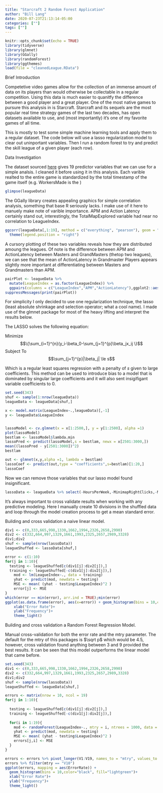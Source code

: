 ```yaml
---
title: "Starcraft 2 Random Forest Application"
author: "Bill Lang"
date: 2020-07-23T21:13:14-05:00
categories: [""]
tags: [""]
---
```


```r
knitr::opts_chunk$set(echo = TRUE)
library(tidyverse)
library(glmnet)
library(GGally)
library(randomForest)
library(ggthemes)
load(file = "cleanedLeague.RData")
```

Brief Introduction 

Competetive video games allow for the collection of an immense amount of data on its players than would otherwise be collectable in a regular competition. Using this data is much easier to quanitfy the difference between a good player and a great player. One of the most native games to pursure this analysis in is Starcraft. Starcraft and its sequels are the most popular real time strategy games of the last two decades, has open datasets available to use, and (most importantly) it's one of my favorite games of all time. 

This is mostly to test some simple machine learning tools and apply them to a regular dataset. The code below will use a lasso regularization model to clear out uninportant variables. Then I run a random forest to try and predict the skill league of a given player (each row).

Data Investigation 

The dataset sourced [here](http://archive.ics.uci.edu/ml/datasets/SkillCraft1%20Master%20Table%20Dataset) gives 19 predictor variables that we can use for a simple analsis. I cleaned it before using it in this analysis. Each varible realted to the entire game is standardized by the total timestamp of the game itself (e.g. WorkersMade is the )

```r
glimpse(leagueData)
```

The GGally library creates appealing graphics for simple correlation analysis, something that base R seriously lacks. I make use of it here to manuely make note of varible importance. APM and Action Latency certainly stand out, interestingly, the TotalMapExplored variable had near no correlation to LeagueIndex.

```r
ggcorr(leagueData[,1:19], method = c("everything", "pearson"), geom = "tile",layout.exp = 4, nbreaks = 5, hjust = 1) +
  theme(legend.position = "right")
```

A cursory plotting of these two variables reveals how they are distributed amoung the leagues. Of note is the difference between APM and ActionLatency between Masters and GrandMasters (thetop two leagues), we can see that the mean of ActionLatency in Grandmaster Players appears slightly more important at differentiating between Masters and Grandmasters than APM.

```r
pairPlot <- leagueData %>% 
  mutate(LeagueIndex = as.factor(LeagueIndex)) %>% 
  ggpairs(columns = c("LeagueIndex","APM","ActionLatency"),ggplot2::aes(colour=LeagueIndex, alpha = 0.2),progress = FALSE) 
suppressMessages(print(pairPlot))
```


For simplicity I only decided to use one regularization technique, the lasso (least absolute shrinkage and selection operator; what a cool name). I made use of the glmnet package for most of the heavy lifting and interpret the results below.

The LASSO solves the following equation: 

Minimize $$\{\sum_{i=1}^{n}(y_i-\beta_0-\sum_{j=1}^{p}\beta_jx_ij \}$$ Subject To $$\sum_{j=1}^{p}|\beta_j| \le s$$

Which is a regular least squares regression with a penalty of $s$ given to large coefficients. This method can be used to introduce bias to a model that is dominated by singular large coefficients and it will also sent insigifigant variable coefficients to 0.


```r
set.seed(343)
shuf <- sample(1:nrow(leagueData))
leagueData <- leagueData[shuf,]

x <- model.matrix(LeagueIndex~.,leagueData)[,-1]
y <- leagueData$LeagueIndex


lassoModel <- cv.glmnet(x = x[1:2500,], y = y[1:2500], alpha =1) 
plot(lassoModel)
bestlam <- lassoModel$lambda.min
lassoPred <- predict(lassoModel,s = bestlam, newx = x[2501:3000,])
mean((lassoPred - y[2501:3000])^2)
bestlam
```

```r
out <- glmnet(x,y,alpha =1, lambda = bestlam)
lassoCoef <- predict(out,type = "coefficients",s=bestlam)[1:20,]
lassoCoef
```

Now we can remove those variables that our lasso model found insignificant. 

```r
lassoData <- leagueData %>% select(-HoursPerWeek,-MinimapRightClicks,-MaxTimeStamp)
```


It's always important to cross validate results when working with any predictive modeling. Here I manually create 10 divisions in the shuffled data and loop through the model creation process to get a mean standard error.

Building and cross validation a naive linear model.

```r
div1 <- c(0,333,665,998,1330,1662,1994,2326,2658,2990)
div2 <- c(332,664,997,1329,1661,1993,2325,2657,2989,3328)
div1;div2
shuf <- sample(nrow(lassoData))
leagueShuffed <- lassoData[shuf,]
```

```r
error <- c(1:10)
for(j in 1:10){
  testing <- leagueShuffed[c(div1[j]:div2[j]),]
  training <- leagueShuffed[-c(div1[j]:div2[j]),]
    mod <- lm(LeagueIndex~., data = training)
    yhat <- predict(mod, newdata = testing)
    MSE <- mean( (yhat - testing$LeagueIndex)^2 )
    error[j] <- MSE
}
which(error == min(error), arr.ind = TRUE);min(error)
ggplot(as.data.frame(error), aes(x=error)) + geom_histogram(bins = 10,color="black", fill="lightgreen")+
    xlab("Error Rate")+
    ylab("Frequency")+
    theme_light()
```


Building and cross validation a Random Forest Regression Model.


Manual cross-validation for both the error rate and the mtry parameter. The default for the mtry of this packages is $\sqrt p$ which would be $4.5$, however, cross validation found anything between $3$ and $9$ provided the best results. It can be seen that this model outperforms the linear model that came before. 

```r
set.seed(343)
div1 <- c(0,333,665,998,1330,1662,1994,2326,2658,2990)
div2 <- c(332,664,997,1329,1661,1993,2325,2657,2989,3328)
div1;div2
shuf <- sample(nrow(lassoData))
leagueShuffed <- leagueData[shuf,]
```

```r
errors <- matrix(nrow = 10, ncol = 19)
for(j in 1:10){
  
  testing <- leagueShuffed[c(div1[j]:div2[j]),]
  training <- leagueShuffed[-c(div1[j]:div2[j]),]
  
  for(i in 1:19){
    mod <- randomForest(LeagueIndex~., mtry = i, ntrees = 1000, data = training)
    yhat <- predict(mod, newdata = testing)
    MSE <- mean( (yhat - testing$LeagueIndex)^2 )
    errors[j,i] <- MSE
  }
}

errors <- errors %>% pivot_longer(V1:V19, names_to = "mtry", values_to = "ErrorRate")
errors %>% filter(mtry == "V10")
ggplot(errors, mapping = aes(ErrorRate)) + 
  geom_histogram(bins = 10,color="black", fill="lightgreen")+
  xlab("Error Rate")+
  ylab("Frequency")+
  theme_light()
```



 